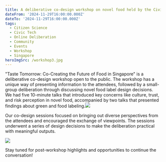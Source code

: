 ```yaml
---
title: A deliberative co-design workshop on novel food held by the Civic Tech Lab
dateFrom: '2024-11-29T16:00:00.000Z'
dateTo: '2024-11-29T16:00:00.000Z'
tags:
  - Citizen Science
  - Civic Tech
  - Online Deliberation
  - Community
  - Events
  - Workshop
  - Singapore
heroImgSrc: /workshop3.jpg
---
```


"Taste Tomorrow: Co-Creating the Future of Food in Singapore" is a deliberative co-design workshop open to the public. The workshop has a unique way of presenting information to the attendees, followed by a small-group deliberation through discussing novel food label design decisions. We had five 10-minute talks that introduced key concerns like culture, trust, and risk perception in novel food, accompanied by two talks that presented findings about green and food labeling.![](/workshop2.jpg)

Our co-design sessions focused on bringing out diverse perspectives from the attendees and encouraged the exchange of viewpoints. The sessions underwent a series of design decisions to make the deliberation practical with meaningful outputs.

![](/workshop1.jpg)

Stay tuned for post-workshop highlights and opportunities to continue the conversation!
